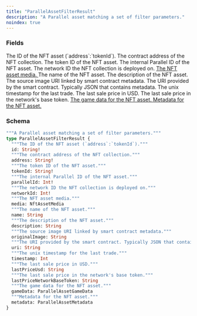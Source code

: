 ```yaml
---
title: "ParallelAssetFilterResult"
description: "A Parallel asset matching a set of filter parameters."
noindex: true
---
```


### Fields

<ResponseField name="id" type="String!" required>
  The ID of the NFT asset (`address`:`tokenId`).
</ResponseField>

<ResponseField name="address" type="String!" required>
  The contract address of the NFT collection.
</ResponseField>

<ResponseField name="tokenId" type="String!" required>
  The token ID of the NFT asset.
</ResponseField>

<ResponseField name="parallelId" type="Int!" required>
  The internal Parallel ID of the NFT asset.
</ResponseField>

<ResponseField name="networkId" type="Int!" required>
  The network ID the NFT collection is deployed on.
</ResponseField>

<a href="/api-reference/types/nftassetmedia">
  <ResponseField name="media" type="NftAssetMedia">
    The NFT asset media.
  </ResponseField>
</a>

<ResponseField name="name" type="String">
  The name of the NFT asset.
</ResponseField>

<ResponseField name="description" type="String">
  The description of the NFT asset.
</ResponseField>

<ResponseField name="originalImage" type="String">
  The source image URI linked by smart contract metadata.
</ResponseField>

<ResponseField name="uri" type="String">
  The URI provided by the smart contract. Typically JSON that contains metadata.
</ResponseField>

<ResponseField name="timestamp" type="Int">
  The unix timestamp for the last trade.
</ResponseField>

<ResponseField name="lastPriceUsd" type="String">
  The last sale price in USD.
</ResponseField>

<ResponseField name="lastPriceNetworkBaseToken" type="String">
  The last sale price in the network's base token.
</ResponseField>

<a href="/api-reference/types/parallelassetgamedata">
  <ResponseField name="gameData" type="ParallelAssetGameData">
    The game data for the NFT asset.
  </ResponseField>
</a>

<a href="/api-reference/types/parallelassetmetadata">
  <ResponseField name="metadata" type="ParallelAssetMetadata">
    Metadata for the NFT asset.
  </ResponseField>
</a>

### Schema


```graphql 
"""A Parallel asset matching a set of filter parameters."""
type ParallelAssetFilterResult {
  """The ID of the NFT asset (`address`:`tokenId`)."""
  id: String!
  """The contract address of the NFT collection."""
  address: String!
  """The token ID of the NFT asset."""
  tokenId: String!
  """The internal Parallel ID of the NFT asset."""
  parallelId: Int!
  """The network ID the NFT collection is deployed on."""
  networkId: Int!
  """The NFT asset media."""
  media: NftAssetMedia
  """The name of the NFT asset."""
  name: String
  """The description of the NFT asset."""
  description: String
  """The source image URI linked by smart contract metadata."""
  originalImage: String
  """The URI provided by the smart contract. Typically JSON that contains metadata."""
  uri: String
  """The unix timestamp for the last trade."""
  timestamp: Int
  """The last sale price in USD."""
  lastPriceUsd: String
  """The last sale price in the network's base token."""
  lastPriceNetworkBaseToken: String
  """The game data for the NFT asset."""
  gameData: ParallelAssetGameData
  """Metadata for the NFT asset."""
  metadata: ParallelAssetMetadata
}
```
